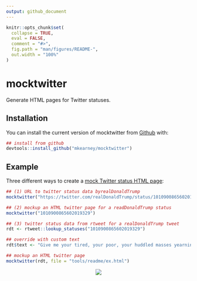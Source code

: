 ```yaml
---
output: github_document
---
```


<!-- README.md is generated from README.Rmd. Please edit that file -->

```r
knitr::opts_chunk$set(
  collapse = TRUE,
  eval = FALSE,
  comment = "#>",
  fig.path = "man/figures/README-",
  out.width = "100%"
)
```
# mocktwitter

Generate HTML pages for Twitter statuses.

## Installation

You can install the current version of mocktwitter from [Github](https://github.com) with:

```r
## install from github
devtools::install_github("mkearney/mocktwitter")
```

## Example

Three different ways to create a [mock Twitter status HTML page](tools/readme/ex.html):

```r
## (1) URL to twitter status data byrealDonaldTrump
mocktwitter("https://twitter.com/realDonaldTrump/status/1010900865602019329")

## (2) mockup an HTML twitter page for a readDonaldTrump status
mocktwitter("1010900865602019329")

## (3) twitter status data from rtweet for a realDonaldTrump tweet
rdt <- rtweet::lookup_statuses("1010900865602019329")

## override with custom text
rdt$text <- "Give me your tired, your poor, your huddled masses yearning to breathe free, the wretched refuse of your teeming shore. Send these, the homeless, tempest-tossed to me, I lift my lamp beside the golden door!"

## mockup an HTML twitter page
mocktwitter(rdt, file = "tools/readme/ex.html")
```

<p align="center"><img src="tools/readme/ex.png" > </p>

